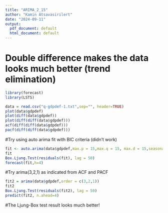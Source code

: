 ```yaml
---
title: "ARIMA_2_15"
author: "Kamin Atsavasirilert"
date: "2024-09-11"
output:
  pdf_document: default
  html_document: default
---
```

# Double difference makes the data looks much better (trend elimination)
```r
library(forecast)
library(LSTS)

data = read.csv("q-gdpdef-1.txt",sep="", header=TRUE)
plot(data$gdpdef)
plot(diff(data$gdpdef))
plot(diff(diff(data$gdpdef)))
acf(diff(diff(data$gdpdef)))
pacf(diff(diff(data$gdpdef)))
```
#Try using auto arima fit with BIC criteria (didn't work)
```r
fit <- auto.arima(data$gdpdef,max.p = 15,max.q = 15, max.d = 15,seasonal = TRUE,ic = 'bic')
fit
Box.Ljung.Test(residuals(fit), lag = 50)
forecast(fit,h=4)
```
#Try arima(3,2,1) as indicated from ACF and PACF
```r
fit2 = arima(data$gdpdef,order = c(3,2,1))
fit2
Box.Ljung.Test(residuals(fit2), lag = 50)
predict(fit2, n.ahead=4)
```
#The Ljung-Box test result looks much better!